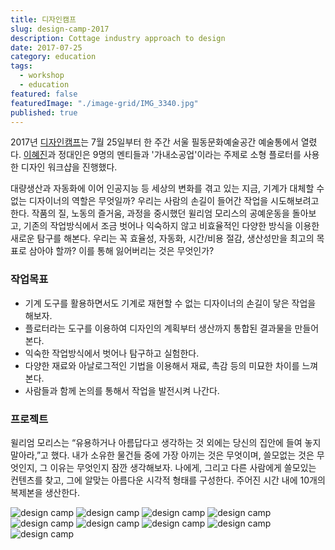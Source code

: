 ```yaml
---
title: 디자인캠프
slug: design-camp-2017
description: Cottage industry approach to design
date: 2017-07-25
category: education
tags:
  - workshop
  - education
featured: false
featuredImage: "./image-grid/IMG_3340.jpg"
published: true
---
```




2017년 [디자인캠프](https://www.facebook.com/designerschool.net/)는 7월 25일부터 한 주간 서울 필동문화예술공간 예술통에서 열렸다. [이혜진](http://sayhye.net)과 정대인은 9명의 멘티들과 '가내소공업'이라는 주제로 소형 플로터를 사용한 디자인 워크샵을 진행했다.

대량생산과 자동화에 이어 인공지능 등 세상의 변화를 겪고 있는 지금, 기계가 대체할 수 없는 디자이너의 역할은 무엇일까? 우리는 사람의 손길이 들어간 작업을 시도해보려고 한다. 작품의 질, 노동의 즐거움, 과정을 중시했던 윌리엄 모리스의 공예운동을 돌아보고, 기존의 작업방식에서 조금 벗어나 익숙하지 않고 비효율적인 다양한 방식을 이용한 새로운 탐구를 해본다.
우리는 꼭 효율성, 자동화, 시간/비용 절감, 생산성만을 최고의 목표로 삼아야 할까? 이를 통해 잃어버리는 것은 무엇인가?

### 작업목표

- 기계 도구를 활용하면서도 기계로 재현할 수 없는 디자이너의 손길이 닿은 작업을 해보자.
- 플로터라는 도구를 이용하여 디자인의 계획부터 생산까지 통합된 결과물을 만들어 본다.
- 익숙한 작업방식에서 벗어나 탐구하고 실험한다.
- 다양한 재료와 아날로그적인 기법을 이용해서 재료, 촉감 등의 미묘한 차이를 느껴본다.
- 사람들과 함께 논의를 통해서 작업을 발전시켜 나간다.

### 프로젝트

윌리엄 모리스는 “유용하거나 아름답다고 생각하는 것 외에는 당신의 집안에 들여 놓지 말아라,”고 했다.
내가 소유한 물건들 중에 가장 아끼는 것은 무엇이며, 쓸모없는 것은 무엇인지, 그 이유는 무엇인지 잠깐 생각해보자.
나에게, 그리고 다른 사람에게 쓸모있는 컨텐츠를 찾고, 그에 알맞는 아름다운 시각적 형태를 구성한다.
주어진 시간 내에 10개의 복제본을 생산한다.

<GC start={1} end={13}>
  <MediaGrid maxCols={3} class="gap-4">
    <Image src={img1} alt="design camp" />
    <Image src={img2} alt="design camp" />
    <Image src={img3} alt="design camp" />
    <Image src={img4} alt="design camp" />
    <Image src={img5} alt="design camp" />
    <Image src={img6} alt="design camp" />
    <Image src={img7} alt="design camp" />
    <Image src={img8} alt="design camp" />
    <Image src={img9} alt="design camp" />
  </MediaGrid>
</GC>
